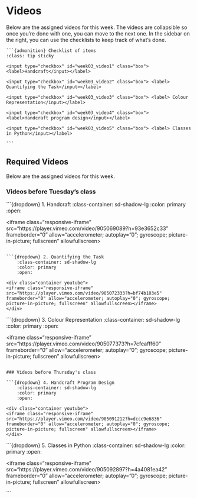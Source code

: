 # Videos

Below are the assigned videos for this week. 
The videos are collapsible so once you're done with one, you can move to the next one.
In the sidebar on the right, you can use the checklists to keep track of what's done.

````margin
```{admonition} Checklist of items
:class: tip sticky

<input type="checkbox" id="week03_video1" class="box"> <label>Handcraft</input></label>

<input type="checkbox" id="week03_video2" class="box"> <label> Quantifying the Task</input></label>

<input type="checkbox" id="week03_video3" class="box"> <label> Colour Representation</input></label>

<input type="checkbox" id="week03_video4" class="box"> <label>Handcraft program design</input></label>

<input type="checkbox" id="week03_video5" class="box"> <label> Classes in Python</input></label>

```
````

## Required Videos

Below are the assigned videos for this week.

### Videos before Tuesday's class

```{dropdown} 1. Handcraft
    :class-container: sd-shadow-lg
    :color: primary
    :open:

<div class="container youtube">
<iframe class="responsive-iframe" src="https://player.vimeo.com/video/905069089?h=93e3652c33" frameborder="0" allow="accelerometer; autoplay="0"; gyroscope; picture-in-picture; fullscreen" allowfullscreen></iframe>
</div>
```

```{dropdown} 2. Quantifying the Task
    :class-container: sd-shadow-lg
    :color: primary
    :open:

<div class="container youtube">
<iframe class="responsive-iframe" src="https://player.vimeo.com/video/905072333?h=bf74b103e5" frameborder="0" allow="accelerometer; autoplay="0"; gyroscope; picture-in-picture; fullscreen" allowfullscreen></iframe>
</div>
```

```{dropdown} 3. Colour Representation
    :class-container: sd-shadow-lg
    :color: primary
    :open:

<div class="container youtube">
<iframe class="responsive-iframe" src="https://player.vimeo.com/video/905077373?h=7cfeafff60" frameborder="0" allow="accelerometer; autoplay="0"; gyroscope; picture-in-picture; fullscreen" allowfullscreen></iframe>
</div>
```

### Videos before Thursday's class

```{dropdown} 4. Handcraft Program Design
    :class-container: sd-shadow-lg
    :color: primary
    :open:

<div class="container youtube">
<iframe class="responsive-iframe" src="https://player.vimeo.com/video/905091212?h=dccc9e6836" frameborder="0" allow="accelerometer; autoplay="0"; gyroscope; picture-in-picture; fullscreen" allowfullscreen></iframe>
</div>
```

```{dropdown} 5. Classes in Python
    :class-container: sd-shadow-lg
    :color: primary
    :open:

<div class="container youtube">
<iframe class="responsive-iframe" src="https://player.vimeo.com/video/905092897?h=4a4081ea42" frameborder="0" allow="accelerometer; autoplay="0"; gyroscope; picture-in-picture; fullscreen" allowfullscreen></iframe>
</div>
```
